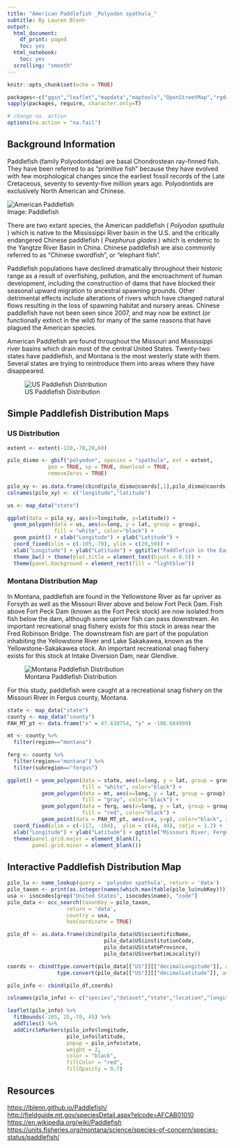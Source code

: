 ```yaml
---
title: "American Paddlefish _Polyodon spathula_"
subtitle: By Lauren Blenn
output:
  html_document:
    df_print: paged
    toc: yes
  html_notebook:
    toc: yes
  scrolling: "smooth"
---
```


```r
knitr::opts_chunk$set(echo = TRUE)

packages<-c("ggsn","leaflet","mapdata","maptools","OpenStreetMap","rgdal","smoothr","sf","sp","tidyverse","tmap", "dismo", "rgbif", "viridis", "rasterVis", "utils", "ggplot2", "maps", "tmaptools")
sapply(packages, require, character.only=T)

# change na. action
options(na.action = "na.fail")
```

## Background Information   
  
Paddlefish (family Polyodontidae) are basal Chondrostean ray-finned fish. They have been referred to as "primitive fish" because they have evolved with few morphological changes since the earliest fossil records of the Late Cretaceous, seventy to seventy-five million years ago. Polyodontids are exclusively North American and Chinese.  
  
![American Paddlefish](E:/BIOL5700R/Paddlefish/Paddlefish.png)  
Image: Paddlefish  
  
There are two extant species, the American paddlefish ( _Polyodon spathula_ ) which is native to the Mississippi River basin in the U.S. and the critically endangered Chinese paddlefish ( _Psephurus glades_ ) which is endemic to the Yangtze River Basin in China. Chinese paddlefish are also commonly referred to as "Chinese swordfish", or "elephant fish".  
  
Paddlefish populations have declined dramatically throughout their historic range as a result of overfishing, pollution, and the encroachment of human development, including the construction of dams that have blocked their seasonal upward migration to ancestral spawning grounds. Other detrimental effects include alterations of rivers which have changed natural flows resulting in the loss of spawning habitat and nursery areas. Chinese paddlefish have not been seen since 2007, and may now be extinct (or functionally extinct in the wild) for many of the same reasons that have plagued the American species.  
  
American Paddlefish are found throughout the Missouri and Mississippi river basins which drain most of the central United States. Twenty-two states have paddlefish, and Montana is the most westerly state with them. Several states are trying to reintroduce them into areas where they have disappeared.     
  
![US Paddlefish Distribution](E:/BIOL5700R/Paddlefish/PAH_US_Dist.png)  
   
   
## Simple Paddlefish Distribution Maps   
### US Distribution   
```r
extent <- extent(-110,-70,20,60)

pilo_dismo <- gbif("polyodon", species = "spathula", ext = extent,
             geo = TRUE, sp = TRUE, download = TRUE,
             removeZeros = TRUE)
             
pilo_xy <- as.data.frame(cbind(pilo_dismo@coords[,1],pilo_dismo@coords[,2]))
colnames(pilo_xy) <- c("longitude","latitude")

us <- map_data("state")

ggplot(data = pilo_xy, aes(x=longitude, y=latitude)) +
  geom_polygon(data = us, aes(x=long, y = lat, group = group),
               fill = "white", color="black") +
  geom_point() + xlab("Longitude") + ylab("Latitude") +
  coord_fixed(xlim = c(-105,-70), ylim = c(20,50)) + 
  xlab("Longitude") + ylab("Latitude") + ggtitle("Paddlefish in the Eastern US") + 
  theme_bw() + theme(plot.title = element_text(hjust = 0.5)) +
  theme(panel.background = element_rect(fill = "lightblue"))
```
   

### Montana Distribution Map   
In Montana, paddlefish are found in the Yellowstone River as far upriver as Forsyth as well as the Missouri River above and below Fort Peck Dam. Fish above Fort Peck Dam (known as the Fort Peck stock) are now isolated from fish below the dam, although some upriver fish can pass downstream. An important recreational snag fishery exists for this stock in areas near the Fred Robinson Bridge. The downstream fish are part of the population inhabiting the Yellowstone River and Lake Sakakawea, known as the Yellowstone-Sakakawea stock. An important recreational snag fishery exists for this stock at Intake Diversion Dam, near Glendive.  
   
![Montana Paddlefish Distribution](E:/BIOL5700R/Paddlefish/PAH_MT_Dist.png)  
   
For this study, paddlefish were caught at a recreational snag fishery on the Missouri River in Fergus county, Montana.  
   
```r
state <- map_data("state")
county <- map_data("county")
PAH_MT_pt <- data.frame("x" = 47.630754, "y" = -108.684994)

mt <- county %>% 
  filter(region=="montana")

ferg <- county %>% 
  filter(region=="montana") %>% 
  filter(subregion=="fergus")

ggplot() + geom_polygon(data = state, aes(x=long, y = lat, group = group),
                        fill = "white", color="black") + 
           geom_polygon(data = mt, aes(x=long, y = lat, group = group),
                        fill = "gray", color="black") + 
           geom_polygon(data = ferg, aes(x=long, y = lat, group = group),
                        fill = "red", color="black") + 
           geom_point(data = PAH_MT_pt, aes(x=x, y=y), color="black", size=10) +
  coord_fixed(xlim = c(-117, -104),  ylim = c(44, 49), ratio = 1.2) + 
  xlab("Longitude") + ylab("Latitude") + ggtitle("Missouri River, Fergus Co., MT") +
  theme(panel.grid.major = element_blank(), 
        panel.grid.minor = element_blank())
```
   
   
## Interactive Paddlefish Distribution Map   
   
```r
pilo_lu <- name_lookup(query = 'polyodon spathula', return = 'data')
pilo_taxon <- print(as.integer(names(which.max(table(pilo_lu$nubKey)))))
usa <- isocodes[grep("United States", isocodes$name), "code"]
pilo_data <- occ_search(taxonKey = pilo_taxon, 
                   return = 'data', 
                   country = usa, 
                   hasCoordinate = TRUE)

pilo_df <- as.data.frame(cbind(pilo_data$US$scientificName,
                               pilo_data$US$institutionCode,
                               pilo_data$US$stateProvince,
                               pilo_data$US$verbatimLocality))

coords <- cbind(type.convert(pilo_data[["US"]][["decimalLongitude"]], as.is = TRUE),
                type.convert(pilo_data[["US"]][["decimalLatitude"]], as.is = TRUE))

pilo_info <- cbind(pilo_df,coords)

colnames(pilo_info) <- c("species","dataset","state","location","longitude","latitude")

leaflet(pilo_info) %>% 
  fitBounds(-105, 25,-70, 45) %>%
  addTiles() %>% 
  addCircleMarkers(pilo_info$longitude,
                   pilo_info$latitude,
                   popup = pilo_info$state,
                   weight = 2,
                   color = "black",
                   fillColor = "red",
                   fillOpacity = 0.7)
```



## Resources  
   
[https://lblenn.github.io/Paddlefish/](My Paddlefish Website)  
[http://fieldguide.mt.gov/speciesDetail.aspx?elcode=AFCAB01010](Montana Field Guide)  
[https://en.wikipedia.org/wiki/Paddlefish](Wikipedia Paddlefish Page)  
[https://units.fisheries.org/montana/science/species-of-concern/species-status/paddlefish/](Species Status)  
